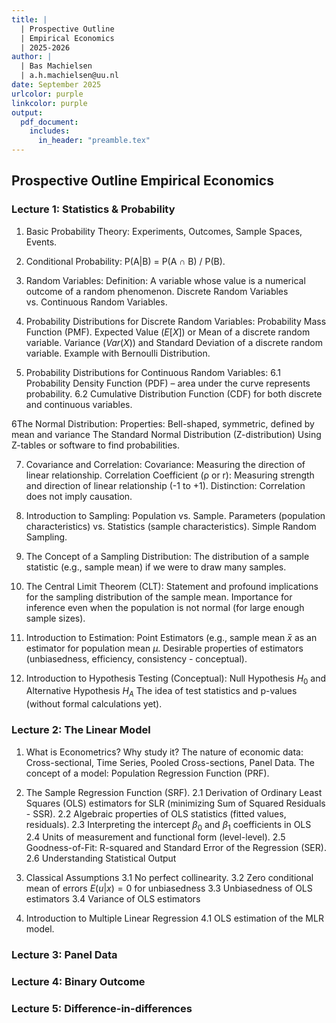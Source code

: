 ```yaml
---
title: | 
  | Prospective Outline
  | Empirical Economics
  | 2025-2026
author: |
  | Bas Machielsen
  | a.h.machielsen@uu.nl
date: September 2025
urlcolor: purple
linkcolor: purple
output: 
  pdf_document:
    includes:
      in_header: "preamble.tex"
---
```


## Prospective Outline Empirical Economics

### Lecture 1: Statistics & Probability

1. Basic Probability Theory:
Experiments, Outcomes, Sample Spaces, Events.

2. Conditional Probability: P(A|B) = P(A ∩ B) / P(B).

3. Random Variables:
Definition: A variable whose value is a numerical outcome of a random phenomenon.
Discrete Random Variables vs. Continuous Random Variables.

4. Probability Distributions for Discrete Random Variables:
Probability Mass Function (PMF).
Expected Value ($E[X]$) or Mean of a discrete random variable.
Variance ($Var(X)$) and Standard Deviation of a discrete random variable.
Example with Bernoulli Distribution.

5. Probability Distributions for Continuous Random Variables:
6.1 Probability Density Function (PDF) – area under the curve represents probability.
6.2 Cumulative Distribution Function (CDF) for both discrete and continuous variables.

6The Normal Distribution:
Properties: Bell-shaped, symmetric, defined by mean and variance
The Standard Normal Distribution (Z-distribution)
Using Z-tables or software to find probabilities.

7. Covariance and Correlation:
Covariance: Measuring the direction of linear relationship.
Correlation Coefficient (ρ or r): Measuring strength and direction of linear relationship (-1 to +1).
Distinction: Correlation does not imply causation.

8. Introduction to Sampling:
Population vs. Sample.
Parameters (population characteristics) vs. Statistics (sample characteristics).
Simple Random Sampling.

9. The Concept of a Sampling Distribution:
The distribution of a sample statistic (e.g., sample mean) if we were to draw many samples.

10. The Central Limit Theorem (CLT):
Statement and profound implications for the sampling distribution of the sample mean.
Importance for inference even when the population is not normal (for large enough sample sizes).

11. Introduction to Estimation:
Point Estimators (e.g., sample mean ̄$\bar{x}$ as an estimator for population mean $\mu$.
Desirable properties of estimators (unbiasedness, efficiency, consistency - conceptual).

12. Introduction to Hypothesis Testing (Conceptual):
Null Hypothesis $H_0$ and Alternative Hypothesis $H_A$
The idea of test statistics and p-values (without formal calculations yet).

### Lecture 2: The Linear Model

1. What is Econometrics? Why study it?
The nature of economic data: Cross-sectional, Time Series, Pooled Cross-sections, Panel Data.
The concept of a model: Population Regression Function (PRF).

2. The Sample Regression Function (SRF).
2.1 Derivation of Ordinary Least Squares (OLS) estimators for SLR (minimizing Sum of Squared Residuals - SSR).
2.2 Algebraic properties of OLS statistics (fitted values, residuals).
2.3 Interpreting the intercept $\beta_0$ and $\beta_1$ coefficients in OLS
2.4 Units of measurement and functional form (level-level).
2.5 Goodness-of-Fit: R-squared and Standard Error of the Regression (SER).
2.6 Understanding Statistical Output

3. Classical Assumptions
3.1 No perfect collinearity.
3.2 Zero conditional mean of errors $E(u|x) = 0$ for unbiasedness
3.3 Unbiasedness of OLS estimators
3.4 Variance of OLS estimators 

4. Introduction to Multiple Linear Regression 
4.1 OLS estimation of the MLR model.



### Lecture 3: Panel Data


### Lecture 4: Binary Outcome

### Lecture 5: Difference-in-differences
